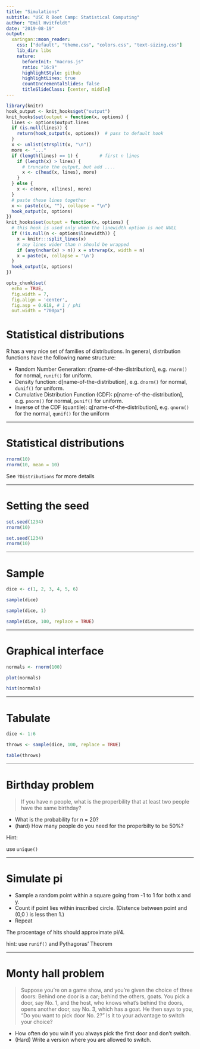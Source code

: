 ```yaml
---
title: "Simulations"
subtitle: "USC R Boot Camp: Statistical Computing"
author: "Emil Hvitfeldt"
date: "2019-08-19"
output:
  xaringan::moon_reader:
    css: ["default", "theme.css", "colors.css", "text-sizing.css"]
    lib_dir: libs
    nature:
      beforeInit: "macros.js"
      ratio: "16:9"
      highlightStyle: github
      highlightLines: true
      countIncrementalSlides: false
      titleSlideClass: [center, middle]
---
```


```r
library(knitr)
hook_output <- knit_hooks$get("output")
knit_hooks$set(output = function(x, options) {
  lines <- options$output.lines
  if (is.null(lines)) {
    return(hook_output(x, options))  # pass to default hook
  }
  x <- unlist(strsplit(x, "\n"))
  more <- "..."
  if (length(lines) == 1) {        # first n lines
    if (length(x) > lines) {
      # truncate the output, but add ....
      x <- c(head(x, lines), more)
    }
  } else {
    x <- c(more, x[lines], more)
  }
  # paste these lines together
  x <- paste(c(x, ""), collapse = "\n")
  hook_output(x, options)
})
knit_hooks$set(output = function(x, options) {
  # this hook is used only when the linewidth option is not NULL
  if (!is.null(n <- options$linewidth)) {
    x = knitr:::split_lines(x)
    # any lines wider than n should be wrapped
    if (any(nchar(x) > n)) x = strwrap(x, width = n)
    x = paste(x, collapse = '\n')
  }
  hook_output(x, options)
})

opts_chunk$set(
  echo = TRUE,
  fig.width = 7, 
  fig.align = 'center',
  fig.asp = 0.618, # 1 / phi
  out.width = "700px")
```

# Statistical distributions

R has a very nice set of families of distributions. In general, distribution functions have the following name structure:

- Random Number Generation: r[name-of-the-distribution], e.g. `rnorm()` for normal, `runif()` for uniform.
- Density function: d[name-of-the-distribution], e.g. `dnorm()` for normal, `dunif()` for uniform.
- Cumulative Distribution Function (CDF): p[name-of-the-distribution], e.g. `pnorm()` for normal, `punif()` for uniform.
- Inverse of the CDF (quantile): q[name-of-the-distribution], e.g. `qnorm()` for the normal, `qunif()` for the uniform

---

# Statistical distributions

```r
rnorm(10)
rnorm(10, mean = 10)
```

See `?Distributions` for more details

---

# Setting the seed

```r
set.seed(1234)
rnorm(10)
```

```r
set.seed(1234)
rnorm(10)
```

---

# Sample

```r
dice <- c(1, 2, 3, 4, 5, 6)

sample(dice)

sample(dice, 1)

sample(dice, 100, replace = TRUE)
```

---

# Graphical interface

```r
normals <- rnorm(100)

plot(normals)

hist(normals)
```

---

# Tabulate

```r
dice <- 1:6

throws <- sample(dice, 100, replace = TRUE)

table(throws)
```

---

# Birthday problem

> If you have n people, what is the properbility that at least two people have the same birthday?

- What is the probability for n = 20?
- (hard) How many people do you need for the properbilty to be 50%?

Hint:

use `unique()`

---

# Simulate pi

- Sample a random point within a square going from -1 to 1 for both x and y.
- Count if point lies within inscribed circle. (Distence between point and (0,0 ) is less then 1.)
- Repeat

The procentage of hits should approximate pi/4.

hint: use `runif()` and Pythagoras' Theorem 

---

# Monty hall problem

> Suppose you're on a game show, and you're given the choice of three doors: Behind one door is a car; behind the others, goats. You pick a door, say No. 1, and the host, who knows what's behind the doors, opens another door, say No. 3, which has a goat. He then says to you, "Do you want to pick door No. 2?" Is it to your advantage to switch your choice?

- How often do you win if you always pick the first door and don't switch.
- (Hard) Write a version where you are allowed to switch.
